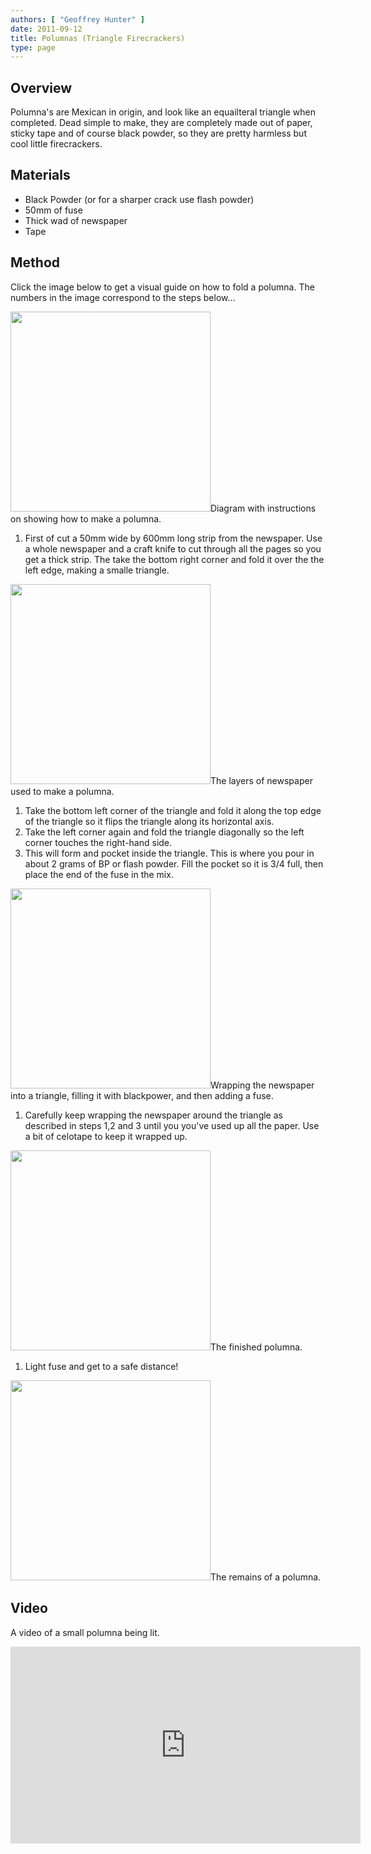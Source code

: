 ```yaml
---
authors: [ "Geoffrey Hunter" ]
date: 2011-09-12
title: Polumnas (Triangle Firecrackers)
type: page
---
```



## Overview

Polumna's are Mexican in origin, and look like an equailteral triangle when completed. Dead simple to make, they are completely made out of paper, sticky tape and of course black powder, so they are pretty harmless but cool little firecrackers.

## Materials

* Black Powder (or for a sharper crack use flash powder)
* 50mm of fuse
* Thick wad of newspaper
* Tape

## Method

Click the image below to get a visual guide on how to fold a polumna. The numbers in the image correspond to the steps below...


<Image src={polumna_construction} width="320px">Diagram with instructions on showing how to make a polumna.</Image>

1. First of cut a 50mm wide by 600mm long strip from the newspaper. Use a whole newspaper and a craft knife to cut through all the pages so you get a thick strip. The take the bottom right corner and fold it over the the left edge, making a smalle triangle.


<Image src={polumna_01} width="320px">The layers of newspaper used to make a polumna.</Image>

1. Take the bottom left corner of the triangle and fold it along the top edge of the triangle so it flips the triangle along its horizontal axis.
1. Take the left corner again and fold the triangle diagonally so the left corner touches the right-hand side.
1. This will form and pocket inside the triangle. This is where you pour in about 2 grams of BP or flash powder. Fill the pocket so it is 3/4 full, then place the end of the fuse in the mix.


<Image src={polumna_02} width="320px">Wrapping the newspaper into a triangle, filling it with blackpower, and then adding a fuse.</Image>

1. Carefully keep wrapping the newspaper around the triangle as described in steps 1,2 and 3 until you you've used up all the paper. Use a bit of celotape to keep it wrapped up.


<Image src={polumna_03} width="320px">The finished polumna.</Image>

1. Light fuse and get to a safe distance!


<Image src={polumna_04} width="320px">The remains of a polumna.</Image>

## Video

A video of a small polumna being lit.

<iframe width="560" height="315" src="https://www.youtube.com/embed/ByAsQiedvEw" frameborder="0" allow="accelerometer; autoplay; encrypted-media; gyroscope; picture-in-picture" allowfullscreen></iframe>
